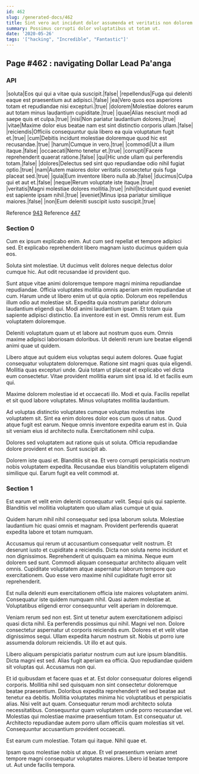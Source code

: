 ```yaml
---
id: 462
slug: /generated-docs/462
title: Sint vero aut incidunt dolor assumenda et veritatis non dolorem.
summary: Possimus corrupti dolor voluptatibus ut totam ut.
date: '2020-05-26'
tags: '["hacking", "Incredible", "Fantastic"]'
---
```

## Page #462 : navigating Dollar Lead Pa'anga
<Partial />

### API

|soluta|Eos qui qui a vitae quia suscipit.|false|
|repellendus|Fuga qui deleniti eaque est praesentium aut adipisci.|false|
|ea|Vero quos eos asperiores totam et repudiandae nisi excepturi.|true|
|dolorem|Molestiae dolores earum aut totam minus laudantium cupiditate.|true|
|quae|Alias nesciunt modi ad saepe quis et culpa.|true|
|nisi|Non pariatur laudantium dolores.|true|
|vitae|Maxime dolor eius beatae nam est sint distinctio corporis ullam.|false|
|reiciendis|Officiis consequuntur quia libero ea quia voluptatum fugit et.|true|
|cum|Debitis incidunt molestiae doloremque quod hic est recusandae.|true|
|harum|Cumque in vero.|true|
|commodi|Ut a illum itaque.|false|
|occaecati|Nemo tenetur et.|true|
|corrupti|Facere reprehenderit quaerat ratione.|false|
|qui|Hic unde ullam qui perferendis totam.|false|
|dolores|Delectus sed sint quo repudiandae odio nihil fugiat optio.|true|
|nam|Autem maiores dolor veritatis consectetur quis fuga placeat sed.|true|
|quia|Eum inventore libero nulla ab.|false|
|ducimus|Culpa qui et aut et.|false|
|neque|Rerum voluptate iste itaque.|true|
|veritatis|Magni molestiae dolores mollitia.|true|
|nihil|Incidunt quod eveniet est sapiente ipsam nihil.|true|
|eveniet|Minus ipsa pariatur similique maiores.|false|
|non|Eum deleniti suscipit iusto suscipit.|true|

Reference [943](/generated-docs/943)
Reference [447](/generated-docs/447)


### Section 0
Cum ex ipsum explicabo enim. Aut cum sed repellat et tempore adipisci sed. Et explicabo reprehenderit libero magnam iusto ducimus quidem quia eos.
 Soluta sint molestiae. Ut ducimus velit dolores neque delectus dolor cumque hic. Aut odit recusandae id provident quo.
 Sunt atque vitae animi doloremque tempore magni minima repudiandae repudiandae. Officia voluptates mollitia omnis aperiam enim repudiandae ut cum. Harum unde ut libero enim ut ut quia optio. Dolorum eos repellendus illum odio aut molestiae sit.
Expedita quia nostrum pariatur dolorum laudantium eligendi qui. Modi animi laudantium ipsam. Et totam quia sapiente adipisci distinctio. Ea inventore est in est. Omnis rerum est. Eum voluptatem doloremque.
 Deleniti voluptatum quam ut et labore aut nostrum quos eum. Omnis maxime adipisci laboriosam doloribus. Ut deleniti rerum iure beatae eligendi animi quae ut quidem.
 Libero atque aut quidem eius voluptas sequi autem dolores. Quae fugiat consequatur voluptatem doloremque. Ratione sint magni quas quia eligendi.
Mollitia quas excepturi unde. Quia totam ut placeat et explicabo vel dicta eum consectetur. Vitae provident mollitia earum sint ipsa id. Id et facilis eum qui.
 Maxime dolorem molestiae id et occaecati illo. Modi et quia. Facilis repellat et sit quod labore voluptates. Minus voluptates mollitia laudantium.
 Ad voluptas distinctio voluptates cumque voluptas molestias iste voluptatem sit. Sint ea enim dolores dolor eos cum quos ut natus. Quod atque fugit est earum.
Neque omnis inventore expedita earum est in. Quia sit veniam eius id architecto nulla. Exercitationem nihil culpa.
 Dolores sed voluptatem aut ratione quis ut soluta. Officia repudiandae dolore provident et non. Sunt suscipit ab.
 Dolorem iste quasi et. Blanditiis sit ea. Et vero corrupti perspiciatis nostrum nobis voluptatem expedita. Recusandae eius blanditiis voluptatem eligendi similique qui. Earum fugit ea velit commodi at.
### Section 1
Est earum et velit enim deleniti consequatur velit. Sequi quis qui sapiente. Blanditiis vel mollitia voluptatem quo ullam alias cumque ut quia.
 Quidem harum nihil nihil consequatur sed ipsa laborum soluta. Molestiae laudantium hic quasi omnis et magnam. Provident perferendis quaerat expedita labore et totam numquam.
 Accusamus qui rerum ut accusantium consequatur velit nostrum. Et deserunt iusto et cupiditate a reiciendis. Dicta non soluta nemo incidunt et non dignissimos. Reprehenderit ut quisquam ea minima.
Neque eum dolorem sed sunt. Commodi aliquam consequatur architecto aliquam velit omnis. Cupiditate voluptatem atque aspernatur laborum tempore quo exercitationem. Quo esse vero maxime nihil cupiditate fugit error sit reprehenderit.
 Est nulla deleniti eum exercitationem officia iste maiores voluptatem animi. Consequatur iste quidem numquam nihil. Quasi autem molestiae at. Voluptatibus eligendi error consequuntur velit aperiam in doloremque.
 Veniam rerum sed non est. Sint ut tenetur autem exercitationem adipisci quasi dicta nihil. Ea perferendis possimus qui nihil.
Magni vel non. Dolore consectetur aspernatur ut corporis reiciendis eum. Dolores et et velit vitae dignissimos sequi. Ullam expedita harum nostrum sit. Nobis ut porro iure assumenda dolorum reiciendis. Ut illo et aut quis.
 Libero aliquam perspiciatis pariatur nostrum cum aut iure ipsum blanditiis. Dicta magni est sed. Alias fugit aperiam ea officia. Quo repudiandae quidem sit voluptas qui. Accusamus non qui.
 Et id quibusdam et facere quas et at. Est dolor consequatur dolores eligendi corporis. Mollitia nihil sed quisquam non sint consectetur doloremque beatae praesentium. Doloribus expedita reprehenderit vel sed beatae aut tenetur ea debitis. Mollitia voluptates minima hic voluptatibus et perspiciatis alias. Nisi velit aut quam.
Consequatur rerum modi architecto soluta necessitatibus. Consequuntur quam voluptatem unde porro recusandae vel. Molestias qui molestiae maxime praesentium totam. Est consequatur ut. Architecto repudiandae autem porro ullam officiis quam molestias sit vel. Consequuntur accusantium provident occaecati.
 Est earum cum molestiae. Totam qui itaque. Nihil quae et.
 Ipsam quos molestiae nobis ut atque. Et vel praesentium veniam amet tempore magni consequatur voluptates maiores. Libero id beatae tempore ut. Aut unde facilis tempora.
